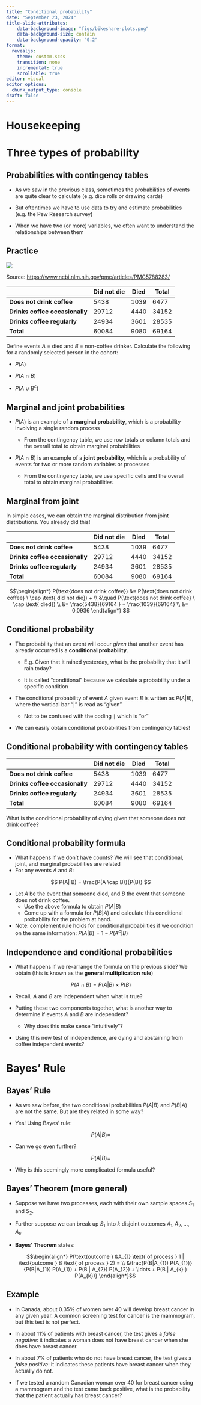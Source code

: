 ```yaml
---
title: "Conditional probability"
date: "September 23, 2024"
title-slide-attributes:
    data-background-image: "figs/bikeshare-plots.png"
    data-background-size: contain
    data-background-opacity: "0.2"
format: 
  revealjs:
    theme: custom.scss
    transition: none
    incremental: true
    scrollable: true
editor: visual
editor_options: 
  chunk_output_type: console
draft: false
---
```


# Housekeeping

# Three types of probability

## Probabilities with contingency tables

-   As we saw in the previous class, sometimes the probabilities of events are quite clear to calculate (e.g. dice rolls or drawing cards)

-   But oftentimes we have to use data to try and estimate probabilities (e.g. the Pew Research survey)

-   When we have two (or more) variables, we often want to understand the relationships between them

## Practice

![](figs/08-coffee.png){fig-align="center"}

Source: <https://www.ncbi.nlm.nih.gov/pmc/articles/PMC5788283/>

::: fragment
|                                | Did not die | Died | **Total** |
|--------------------------------|-------------|------|-----------|
| **Does not drink coffee**      | 5438        | 1039 | 6477      |
| **Drinks coffee occasionally** | 29712       | 4440 | 34152     |
| **Drinks coffee regularly**    | 24934       | 3601 | 28535     |
| **Total**                      | 60084       | 9080 | 69164     |
:::

::: fragment
::: discuss
Define events $A$ = died and $B$ = non-coffee drinker. Calculate the following for a randomly selected person in the cohort:

-   $P(A)$

-   $P(A \cap B)$

-   $P(A \cup B^c)$
:::
:::

## Marginal and joint probabilities

-   $P(A)$ is an example of a **marginal probability**, which is a probability involving a single random process

    -   From the contingency table, we use row totals or column totals and the overall total to obtain marginal probabilities

-   $P(A \cap B)$ is an example of a **joint probability**, which is a probability of events for two or more random variables or processes

    -   From the contingency table, we use specific cells and the overall total to obtain marginal probabilities

## Marginal from joint

In simple cases, we can obtain the marginal distribution from joint distributions. You already did this!

|                                | Did not die | Died | **Total** |
|--------------------------------|-------------|------|-----------|
| **Does not drink coffee**      | 5438        | 1039 | 6477      |
| **Drinks coffee occasionally** | 29712       | 4440 | 34152     |
| **Drinks coffee regularly**    | 24934       | 3601 | 28535     |
| **Total**                      | 60084       | 9080 | 69164     |

::: fragment
$$\begin{align*}
P(\text{does not drink coffee}) &= P(\text{does not drink coffee} \ \cap \text{ did not die}) + \\
&\quad P(\text{does not drink coffee} \ \cap \text{ died}) \\
&= \frac{5438}{69164 } + \frac{1039}{69164} \\
&= 0.0936
\end{align*}
$$
:::

## Conditional probability

-   The probability that an event will occur *given* that another event has already occurred is a **conditional probability**.

    -   E.g. Given that it rained yesterday, what is the probability that it will rain today?

    -   It is called "conditional" because we calculate a probability under a specific condition

-   The conditional probability of event $A$ given event $B$ is written as $P(A|B)$, where the vertical bar "\|" is read as "given"

    -   Not to be confused with the coding `|` which is "or"

-   We can easily obtain conditional probabilities from contingency tables!

## Conditional probability with contingency tables

|                                | Did not die | Died | **Total** |
|--------------------------------|-------------|------|-----------|
| **Does not drink coffee**      | 5438        | 1039 | 6477      |
| **Drinks coffee occasionally** | 29712       | 4440 | 34152     |
| **Drinks coffee regularly**    | 24934       | 3601 | 28535     |
| **Total**                      | 60084       | 9080 | 69164     |

What is the conditional probability of dying given that someone does not drink coffee?

## Conditional probability formula

-   What happens if we don't have counts? We will see that conditional, joint, and marginal probabilities are related
-   For any events $A$ and $B$:

::: fragment
$$
P(A| B) = \frac{P(A \cap B)}{P(B)}
$$
:::

-   Let $A$ be the event that someone died, and $B$ the event that someone does not drink coffee.
    -   Use the above formula to obtain $P(A|B)$
    -   Come up with a formula for $P(B|A)$ and calculate this conditional probability for the problem at hand.
-   Note: complement rule holds for conditional probabilities if we condition on the same information: $P(A|B) = 1 - P(A^c | B)$

## Independence and conditional probabilities

-   What happens if we re-arrange the formula on the previous slide? We obtain (this is known as the **general multiplication rule**)

::: fragment
$$
P(A \cap B) = P(A|B) \times P(B)
$$
:::

-   Recall, $A$ and $B$ are independent when what is true?

-   Putting these two components together, what is another way to determine if events $A$ and $B$ are independent?

    -   Why does this make sense "intuitively"?

-   ::: discuss
    Using this new test of independence, are dying and abstaining from coffee independent events?
    :::

# Bayes' Rule

## Bayes' Rule

-   As we saw before, the two conditional probabilities $P(A|B)$ and $P(B|A)$ are not the same. But are they related in some way?

-   Yes! Using Bayes' rule:

::: fragment
$$
P(A|B) =
$$
:::

-   Can we go even further?

::: fragment
$$
P(A|B) =
$$
:::

-   Why is this seemingly more complicated formula useful?

## Bayes' Theorem (more general)

-   Suppose we have two processes, each with their own sample spaces $S_{1}$ and $S_{2}$.

-   Further suppose we can break up $S_{1}$ into $k$ disjoint outcomes $A_{1}, A_{2}, \ldots, A_{k}$

-   **Bayes' Theorem** states:

    $$\begin{align*}
    P(\text{outcome } &A_{1} \text{ of process } 1 | \text{outcome } B \text{ of process } 2) = \\ &\frac{P(B|A_{1}) P(A_{1})}{P(B|A_{1}) P(A_{1}) + P(B | A_{2}) P(A_{2}) + \ldots + P(B | A_{k} ) P(A_{k})}
    \end{align*}$$

## Example

-   In Canada, about 0.35% of women over 40 will develop breast cancer in any given year. A common screening test for cancer is the mammogram, but this test is not perfect.

-   In about 11% of patients with breast cancer, the test gives a *false negative*: it indicates a woman does not have breast cancer when she does have breast cancer.

-   In about 7% of patients who do not have breast cancer, the test gives a *false positive*: it indicates these patients have breast cancer when they actually do not.

-   If we tested a random Canadian woman over 40 for breast cancer using a mammogram and the test came back positive, what is the probability that the patient actually has breast cancer?
